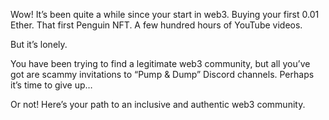 Wow! It’s been quite a while since your start in web3. Buying your first 0.01 Ether. That first Penguin NFT. A few hundred hours of YouTube videos.

But it’s lonely.

You have been trying to find a legitimate web3 community, but all you’ve got are scammy invitations to “Pump & Dump” Discord channels. Perhaps it’s time to give up…

Or not! Here’s your path to an inclusive and authentic web3 community.
